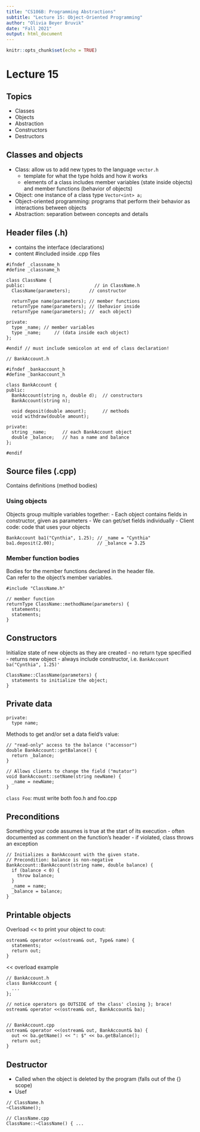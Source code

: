 ```yaml
---
title: "CS106B: Programming Abstractions"
subtitle: "Lecture 15: Object-Oriented Programming"
author: "Olivia Beyer Bruvik"
date: "Fall 2021"
output: html_document
---
```


```r
knitr::opts_chunk$set(echo = TRUE)
```

# Lecture 15 {.tabset}

## Topics
- Classes
- Objects
- Abstraction
- Constructors
- Destructors

## Classes and objects
- Class: allow us to add new types to the language `vector.h`
  + template for what the type holds and how it works
  + elements of a class includes member variables (state inside objects) and member functions (behavior of objects)
- Object: one instance of a class type `Vector<int> a;`
- Object-oriented programming: programs that perform their behavior as interactions between objects
- Abstraction: separation between concepts and details

## Header files (.h)
- contains the interface (declarations)
- content #included inside .cpp files

```Rcpp
#ifndef _classname_h
#define _classname_h

class ClassName {
public:                          // in ClassName.h
  ClassName(parameters);       // constructor

  returnType name(parameters); // member functions
  returnType name(parameters); // (behavior inside
  returnType name(parameters); //  each object)

private:
  type _name; // member variables
  type _name;     // (data inside each object)
};

#endif // must include semicolon at end of class declaration!
```

```Rcpp
// BankAccount.h

#ifndef _bankaccount_h
#define _bankaccount_h

class BankAccount {             
public:
  BankAccount(string n, double d);  // constructors
  BankAccount(string n);             

  void deposit(double amount);      // methods
  void withdraw(double amount);

private:
  string _name;      // each BankAccount object
  double _balance;   // has a name and balance
};

#endif
```


## Source files (.cpp)
Contains definitions (method bodies)

### Using objects
Objects group multiple variables together:
- Each object contains fields in constructor, given as parameters
- We can get/set fields individually
- Client code: code that uses your objects

```Rcpp
BankAccount ba1("Cynthia", 1.25); // _name = "Cynthia"
ba1.deposit(2.00);                // _balance = 3.25
```

### Member function bodies
Bodies for the member functions declared in the header file. <br>
Can refer to the object's member variables. 
```Rcpp
#include "ClassName.h"

// member function
returnType ClassName::methodName(parameters) {
  statements;
  statements;
}
```

## Constructors
Initialize state of new objects as they are created
- no return type specified - returns new object
- always include constructor, i.e. `BankAccount ba("Cynthia", 1.25)'`

```Rcpp
ClassName::ClassName(parameters) {
  statements to initialize the object;
}
```

## Private data
```Rcpp
private:
  type name;
```

Methods to get and/or set a data field's value:
```Rcpp

// "read-only" access to the balance ("accessor")
double BankAccount::getBalance() {
  return _balance;
}

// Allows clients to change the field ("mutator")
void BankAccount::setName(string newName) {
  _name = newName;
}
```

`class Foo`: must write both foo.h and foo.cpp

## Preconditions
Something your code assumes is true at the start of its execution
- often documented as comment on the function's header
- if violated, class throws an exception

```Rcpp
// Initializes a BankAccount with the given state.
// Precondition: balance is non-negative
BankAccount::BankAccount(string name, double balance) {
  if (balance < 0) {
    throw balance;
  }
  _name = name;
  _balance = balance;
}
```

## Printable objects
Overload << to print your object to cout:

```Rcpp
ostream& operator <<(ostream& out, Type& name) {
  statements;
  return out;
}
```


<< overload example
```Rcpp
// BankAccount.h
class BankAccount {
  ...
};

// notice operators go OUTSIDE of the class' closing }; brace! 
ostream& operator <<(ostream& out, BankAccount& ba);


// BankAccount.cpp
ostream& operator <<(ostream& out, BankAccount& ba) {
  out << ba.getName() << ": $" << ba.getBalance();
  return out;
}
```

## Destructor
- Called when the object is deleted by the program (falls out of the {} scope)
- Usef
```Rcpp
// ClassName.h
~ClassName();

// ClassName.cpp
ClassName::~ClassName() { ...
```
